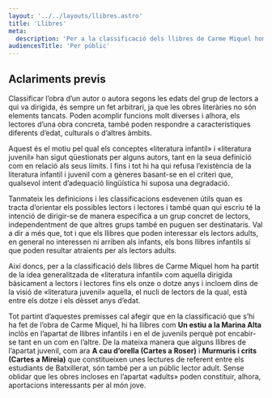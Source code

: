 ```yaml
---
layout: '../../layouts/llibres.astro'
title: 'Llibres'
meta:
  description: 'Per a la classificació dels llibres de Carme Miquel hom ha partit de la idea generalitzada de «literatura infantil» com aquella dirigida bàsicament a lectors i lectores fins els onze o dotze anys i incloem dins de la visió de «literatura juvenil» aquella, el nucli de lectors de la qual, està entre els dotze i els dèsset anys d’edat.'
audiencesTitle: 'Per públic'
---
```



## Aclariments previs

Classificar l’obra d’un autor o autora segons les edats del grup de lectors a qui va dirigida, és sempre un fet arbitrari, ja que les obres literàries no són elements tancats. Poden acomplir funcions molt diverses i alhora, els lectores d’una obra concreta, també poden respondre a característiques diferents d’edat, culturals o d’altres àmbits.

Aquest és el motiu pel qual els conceptes «literatura infantil» i «literatura juvenil» han sigut qüestionats per alguns autors, tant en la seua definició com en relació als seus límits. I fins i tot hi ha qui refusa l’existència de la literatura infantil i juvenil com a gèneres basant-se en el criteri que, qualsevol intent d’adequació lingüística hi suposa una degradació.

Tanmateix les definicions i les classificacions esdevenen útils quan es tracta d’orientar els possibles lectors i lectores i també quan qui escriu té la intenció de dirigir-se de manera específica a un grup concret de lectors, independentment de que altres grups també en puguen ser destinataris. Val a dir a més que, tot i que els llibres que poden interessar els lectors adults, en general no interessen ni arriben als infants, els bons llibres infantils sí que poden resultar atraients per als lectors adults.

Així doncs, per a la classificació dels llibres de Carme Miquel hom ha partit de la idea generalitzada de «literatura infantil» com aquella dirigida bàsicament a lectors i lectores fins els onze o dotze anys i incloem dins de la visió de «literatura juvenil» aquella, el nucli de lectors de la qual, està entre els dotze i els dèsset anys d’edat.

Tot partint d’aquestes premisses cal afegir que en la classificació que s’hi ha fet de l’obra de Carme Miquel, hi ha llibres com **Un estiu a la Marina Alta** inclòs en l’apartat de llibres infantils i en el de juvenils perquè pot encabir-se tant en un com en l’altre. De la mateixa manera que alguns llibres de l’apartat juvenil, com ara **A cau d’orella (Cartes a Roser)** i **Murmuris i crits (Cartes a Mireia)** que constitueixen unes lectures de referent entre els estudiants de Batxillerat, són també per a un públic lector adult. Sense oblidar que les obres incloses en l’apartat «adults» poden constituir, alhora, aportacions interessants per al món jove.
